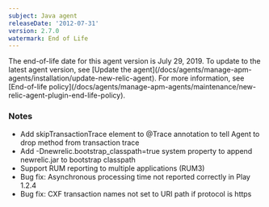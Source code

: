 ```yaml
---
subject: Java agent
releaseDate: '2012-07-31'
version: 2.7.0
watermark: End of Life
---
```


<Callout variant="important">
  The end-of-life date for this agent version is July 29, 2019. To update to the latest agent version, see [Update the agent](/docs/agents/manage-apm-agents/installation/update-new-relic-agent). For more information, see [End-of-life policy](/docs/agents/manage-apm-agents/maintenance/new-relic-agent-plugin-end-life-policy).
</Callout>

### Notes

* Add skipTransactionTrace element to @Trace annotation to tell Agent to drop method from transaction trace
* Add -Dnewrelic.bootstrap_classpath=true system property to append newrelic.jar to bootstrap classpath
* Support RUM reporting to multiple applications (RUM3)
* Bug fix: Asynchronous processing time not reported correctly in Play 1.2.4
* Bug fix: CXF transaction names not set to URI path if protocol is https
